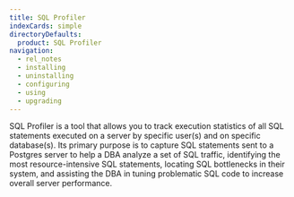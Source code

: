 ```yaml
---
title: SQL Profiler
indexCards: simple
directoryDefaults:
  product: SQL Profiler
navigation:
  - rel_notes
  - installing
  - uninstalling
  - configuring
  - using
  - upgrading
---
```


SQL Profiler is a tool that allows you to track execution statistics of all SQL statements executed on a server by specific user(s) and on specific database(s). Its primary purpose is to capture SQL statements sent to a Postgres server to help a DBA analyze a set of SQL traffic, identifying the most resource-intensive SQL statements, locating SQL bottlenecks in their system, and assisting the DBA in tuning problematic SQL code to increase overall server performance.


